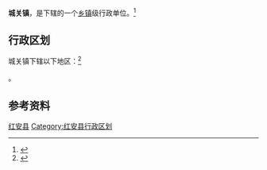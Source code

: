 {{中国乡级行政区|42/11/22/100/000}}

'''城关镇'''，是{{PRC admin/fullname|42/11/22/100/000|3}}下辖的一个[[乡镇|乡镇]]级行政单位。<ref>{{PRC admin/ref sgc|{{PRC admin/parent|42/11/22/100/000}}}}</ref>

== 行政区划 ==

城关镇下辖以下地区：<ref>{{PRC admin/ref sgc|42/11/22/100/000}}</ref>

{{PRC admin/children|42/11/22/100/000}}。

== 参考资料 ==

{{reflist}}

{{湖北省黄冈市红安县行政区划}}
{{湖北行政区划小作品}}
[[Category:黄冈建制镇|红安县]]
[[Category:红安县行政区划|Category:红安县行政区划]]